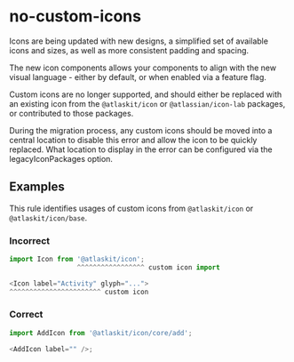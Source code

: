 # no-custom-icons

Icons are being updated with new designs, a simplified set of available icons and sizes, as well as
more consistent padding and spacing.

The new icon components allows your components to align with the new visual language - either by
default, or when enabled via a feature flag.

Custom icons are no longer supported, and should either be replaced with an existing icon from the
`@atlaskit/icon` or `@atlassian/icon-lab` packages, or contributed to those packages.

During the migration process, any custom icons should be moved into a central location to disable
this error and allow the icon to be quickly replaced. What location to display in the error can be
configured via the legacyIconPackages option.

## Examples

This rule identifies usages of custom icons from `@atlaskit/icon` or `@atlaskit/icon/base`.

### Incorrect

```js
import Icon from '@atlaskit/icon';
                 ^^^^^^^^^^^^^^^^^ custom icon import

<Icon label="Activity" glyph="...">
^^^^^^^^^^^^^^^^^^^^^^^ custom icon
```

### Correct

```js
import AddIcon from '@atlaskit/icon/core/add';

<AddIcon label="" />;
```
